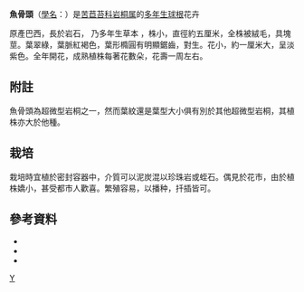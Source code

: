 {{Speciesbox
| genus = Sinningia
| species = muscicola
| authority = {{link-en|Baill.|Henri Ernest Baillon}}
| image = Sinningia muscicola.jpg
}}

'''魚骨頭'''（[[學名|學名]]：{{lang|la|''Sinningia muscicola''}}）是[[苦苣苔科|苦苣苔科]][[岩桐属|岩桐属]]的[[多年生植物|多年生]][[球根|球根]]花卉

原產巴西，長於岩石， 乃多年生草本 ，株小，直徑約五厘米，全株被絨毛，具塊莖。葉翠綠，葉脈紅褐色，葉形橢圓有明顯鋸齒，對生。花小，約一厘米大，呈淡紫色。全年開花，成熟植株每著花數朵，花壽一周左右。

==附註==
魚骨頭為超微型岩桐之一，然而葉紋還是葉型大小俱有別於其他超微型岩桐，其植株亦大於他種。

== 栽培 ==
栽培時宜植於密封容器中，介質可以泥炭混以珍珠岩或蛭石。偶見於花市，由於植株嬌小，甚受都市人歡喜。繁殖容易，以播种，扦插皆可。

== 參考資料 ==
{{ReflistH}}
* {{cite web|title=Sinningia muscicola|url=http://www.brazilplants.com/gesneriaceae/sinningia/sinningia-muscicola.html|accessdate=2009-02-20|author=Mauro Peixoto, Sergio A. Pereira|work=brazilplants.com|archive-date=2020-01-11|archive-url=https://web.archive.org/web/20200111085135/http://www.brazilplants.com/gesneriaceae/sinningia/sinningia-muscicola.html|dead-url=no}}
* {{cite web|title=花顯葉明-超迷你岩桐|url=http://web.igarden.com.tw/magazine/index.php?inpage=show_one&serial_s=1397&serial_m=3&&subjetc=%27%27#sthash.7CCnLlAc.dpbs|accessdate=2006-11-23|author=劉英華|publisher=花寶愛花園|archive-date=2014-11-29|archive-url=https://web.archive.org/web/20141129072800/http://web.igarden.com.tw/magazine/index.php?inpage=show_one&serial_s=1397&serial_m=3&&subjetc=%27%27#sthash.7CCnLlAc.dpbs|dead-url=no}}
* {{cite web|title=Sinningia sp. "Rio das Pedras"|url=http://www.gesneriads.ca/sinni216.htm|accessdate=unknown|author=Myhr R.|work=Myhr R.|publisher=gesneriads.ca|archive-date=2017-09-06|archive-url=https://web.archive.org/web/20170906071340/http://gesneriads.ca/sinni216.htm|dead-url=no}}
{{ReflistF}}
{{Taxonbar}}

[[Category:岩桐屬|Y]]